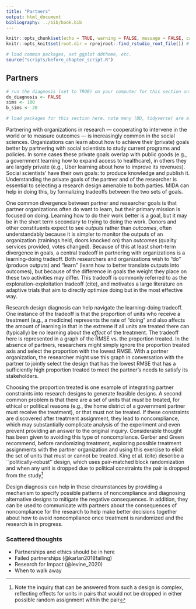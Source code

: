 ```yaml
---
title: "Partners"
output: html_document
bibliography: ../bib/book.bib 
---
```


<!-- note do_bookdown is set in index.rmd, so we know if you're running just this .Rmd or compiling the book-->
```r
knitr::opts_chunk$set(echo = TRUE, warning = FALSE, message = FALSE, cache = FALSE)
knitr::opts_knit$set(root.dir = rprojroot::find_rstudio_root_file()) # files are all relative to RStudio project home
```

```r
# load common packages, set ggplot ddtheme, etc.
source("scripts/before_chapter_script.R")
```

<!-- start post here, do not edit above -->

## Partners

<!-- make sure to rename the section title below -->

```r
# run the diagnosis (set to TRUE) on your computer for this section only before pushing to Github. no diagnosis will ever take place on github.
do_diagnosis <- FALSE
sims <- 100
b_sims <- 20
```

```r
# load packages for this section here. note many (DD, tidyverse) are already available, see scripts/package-list.R
```


Partnering with organizations in research --- cooperating to intervene in the world or to measure outcomes --- is increasingly common in the social sciences. Organizations can learn about how to achieve their (private) goals better by partnering with social scientists to study current programs and policies. In some cases these private goals overlap with public goods (e.g., a government learning how to expand access to healthcare), in others they are largely private (e.g., Uber learning about how to improve its revenues). Social scientists' have their own goals: to produce knowledge and publish it. Understanding the private goals of the partner and of the researcher is essential to selecting a research design amenable to both parties. MIDA can help in doing this, by formalizing tradeoffs between the two sets of goals.

One common divergence between partner and researcher goals is that partner organizations often do want to learn, but their primary mission is focused on doing. Learning how to do their work better is a goal, but it may be in the short term secondary to trying to doing the work. Donors and other constituents expect to see *outputs* rather than *outcomes*, often understandably because it is simpler to monitor the outputs of an organization (trainings held, doors knocked on) than *outcomes* (quality services provided, votes changed). Because of this at least short-term divergence in goals, a central tradeoff in partnering with organizations is a learning-doing tradeoff. Both researchers and organizations wish to "do" (produce outputs) and "learn" (learn how to better translate outputs into outcomes), but because of the difference in goals the weight they place on these two activities may differ. This tradeoff is commonly referred to as the exploration-exploitation tradeoff (cite), and motivates a large literature on adaptive trials that aim to directly optimize doing but in the most effective way.

Research design diagnosis can help navigate the learning-doing tradeoff. One instance of the tradeoff is that the proportion of units who receive a treatment (e.g., a medicine) represents the rate of "doing" and also affects the amount of learning in that in the extreme if all units are treated there can (typically) be no learning about the *effect* of the treatment. The tradeoff here is represented in a graph of the RMSE vs. the proportion treated. In the absence of partners, researchers might simply ignore the proportion treated axis and select the proportion with the lowest RMSE. With a partner organization, the researcher might use this graph in conversation with the partner to jointly select the design that has the lowest RMSE that has a sufficiently high proportion treated to meet the partner's needs to satisfy its stakeholders. 

Choosing the proportion treated is one example of integrating partner constraints into research designs to generate feasible designs. A second common problem is that there are a set of units that *must* be treated, for ethical or political reasons (e.g., the home district of a government partner must receive the treatment), or that must not be treated. If these constraints are discovered after treatment assignment, they lead to noncompliance, which may substantially complicate analysis of the experiment and even prevent providing an answer to the original inquiry. Considerable thought has been given to avoiding this type of noncompliance. Gerber and Green recommend, before randomizing treatment, exploring possible treatment assignments with the partner organization and using this exercise to elicit the set of units that must or cannot be treated. King et al. (cite) describe a ``politically-robust'' design, which uses pair-matched block randomization and when any unit is dropped due to political constraints the pair is dropped from the study^[Note the inquiry that can be answered from such a design is complex, reflecting effects for units in pairs that would not be dropped in either possible random assignment within the pair] 

Design diagnosis can help in these circumstances by providing a mechanism to specify possible patterns of noncompliance and diagnosing alternative designs to mitigate the negative consequences. In addition, they can be used to communicate with partners about the consequences of noncompliance for the research to help make better decisions together about how to avoid noncompliance once treatment is randomized and the research is in progress.

### Scattered thoughts


- Partnerships and ethics should be in here
- Failed partnerships (@karlan2018failing)
- Research for Impact (@levine_2020)
- When to walk away





